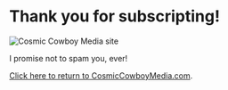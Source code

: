 <Container>

# Thank you for subscripting!

![Cosmic Cowboy Media site](https://github.com/charles-hood/cosmiccowboymedia/raw/master/content/images/Greg-guitar-pointed.jpg)

I promise not to spam you, ever!

[Click here to return to CosmicCowboyMedia.com](https://cosmiccowboymedia.com/).


</Container>
